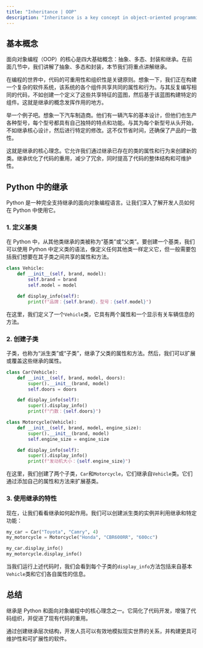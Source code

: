 ```yaml
---
title: "Inheritance | OOP"
description: "Inheritance is a key concept in object-oriented programming that allows new classes to inherit properties and methods from existing classes, facilitating code reuse and reducing redundancy. In Python, developers can create a base class and extend it through subclasses that modify or add new functionalities. This technique simplifies code development, promotes code organization, and supports the efficient modeling of real-world relationships."
---
```


## 基本概念

面向对象编程（OOP）的核心是四大基础概念：抽象、多态、封装和继承。在前面几节中，我们讲解了抽象、多态和封装，本节我们将重点讲解继承。

在编程的世界中，代码的可重用性和组织性是关键原则。想象一下，我们正在构建一个复杂的软件系统，该系统的各个组件共享共同的属性和行为。与其反复编写相同的代码，不如创建一个定义了这些共享特征的蓝图，然后基于该蓝图构建特定的组件。这就是继承的概念发挥作用的地方。

举一个例子吧。想象一下汽车制造商。他们有一辆汽车的基本设计，但他们也生产各种型号，每个型号都具有自己独特的特点和功能。与其为每个新型号从头开始，不如继承核心设计，然后进行特定的修改。这不仅节省时间，还确保了产品的一致性。

这就是继承的核心理念。它允许我们通过继承已存在的类的属性和行为来创建新的类。继承优化了代码的重用，减少了冗余，同时提高了代码的整体结构和可维护性。

## Python 中的继承

Python 是一种完全支持继承的面向对象编程语言。让我们深入了解开发人员如何在 Python 中使用它。

### 1. 定义基类

在 Python 中，从其他类继承的类被称为“基类”或“父类”。要创建一个基类，我们可以使用 Python 中定义类的语法，像定义任何其他类一样定义它，但一般需要包括我们想要在其子类之间共享的属性和方法。

```python
class Vehicle:
    def __init__(self, brand, model):
        self.brand = brand
        self.model = model

    def display_info(self):
        print(f"品牌：{self.brand}，型号：{self.model}")
```

在这里，我们定义了一个`Vehicle`类，它具有两个属性和一个显示有关车辆信息的方法。

### 2. 创建子类

子类，也称为“派生类”或“子类”，继承了父类的属性和方法。然后，我们可以扩展或覆盖这些继承的属性。

```python
class Car(Vehicle):
    def __init__(self, brand, model, doors):
        super().__init__(brand, model)
        self.doors = doors

    def display_info(self):
        super().display_info()
        print(f"门数：{self.doors}")

class Motorcycle(Vehicle):
    def __init__(self, brand, model, engine_size):
        super().__init__(brand, model)
        self.engine_size = engine_size

    def display_info(self):
        super().display_info()
        print(f"发动机大小：{self.engine_size}")
```

在这里，我们创建了两个子类，`Car`和`Motorcycle`，它们继承自`Vehicle`类。它们通过添加自己的属性和方法来扩展基类。

### 3. 使用继承的特性

现在，让我们看看继承如何起作用。我们可以创建派生类的实例并利用继承和特定功能：

```python
my_car = Car("Toyota", "Camry", 4)
my_motorcycle = Motorcycle("Honda", "CBR600RR", "600cc")

my_car.display_info()
my_motorcycle.display_info()
```

当我们运行上述代码时，我们会看到每个子类的`display_info`方法包括来自基本`Vehicle`类和它们各自属性的信息。

## 总结

继承是 Python 和面向对象编程中的核心理念之一。它简化了代码开发，增强了代码组织，并促进了现有代码的重用。

通过创建继承层次结构，开发人员可以有效地模拟现实世界的关系，并构建更具可维护性和可扩展性的软件。
